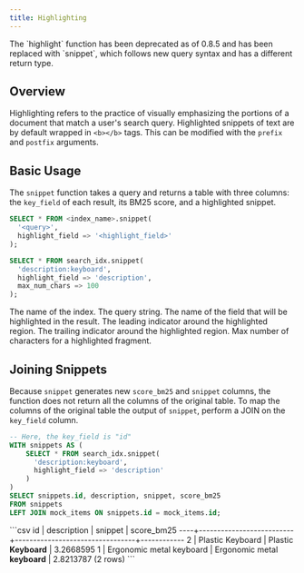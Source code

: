 ```yaml
---
title: Highlighting
---
```


<Note>
  The `highlight` function has been deprecated as of 0.8.5 and has been replaced
  with `snippet`, which follows new query syntax and has a different return
  type.
</Note>

## Overview

Highlighting refers to the practice of visually emphasizing the portions of a document that match a user's
search query. Highlighted snippets of text are by default wrapped in `<b></b>` tags. This can
be modified with the `prefix` and `postfix` arguments.

## Basic Usage

The `snippet` function takes a query and returns a table with three columns: the `key_field` of each result, its BM25 score,
and a highlighted snippet.

```sql
SELECT * FROM <index_name>.snippet(
  '<query>',
  highlight_field => '<highlight_field>'
);
```

<Accordion title="Example Usage">

```sql
SELECT * FROM search_idx.snippet(
  'description:keyboard',
  highlight_field => 'description',
  max_num_chars => 100
);
```

</Accordion>

<ParamField body="index_name" required>
  The name of the index.
</ParamField>
<ParamField body="query" required>
  The query string.
</ParamField>
<ParamField body="highlight_field" required>
  The name of the field that will be highlighted in the result.
</ParamField>
<ParamField body="prefix" default="<b>">
  The leading indicator around the highlighted region.
</ParamField>
<ParamField body="postfix" default="</b>">
  The trailing indicator around the highlighted region.
</ParamField>
<ParamField body="max_num_chars" default={150}>
  Max number of characters for a highlighted fragment.
</ParamField>

## Joining Snippets

Because `snippet` generates new `score_bm25` and `snippet` columns, the function does not return all the columns of the original table.
To map the columns of the original table the output of `snippet`, perform a JOIN on the `key_field` column.

```sql
-- Here, the key_field is "id"
WITH snippets AS (
    SELECT * FROM search_idx.snippet(
      'description:keyboard',
      highlight_field => 'description'
    )
)
SELECT snippets.id, description, snippet, score_bm25
FROM snippets
LEFT JOIN mock_items ON snippets.id = mock_items.id;
```

<Accordion title="Expected Output">
  ```csv id | description | snippet | score_bm25
  ----+--------------------------+---------------------------------+------------
  2 | Plastic Keyboard | Plastic <b>Keyboard</b> | 3.2668595 1 | Ergonomic metal
  keyboard | Ergonomic metal <b>keyboard</b> | 2.8213787 (2 rows) ```
</Accordion>
